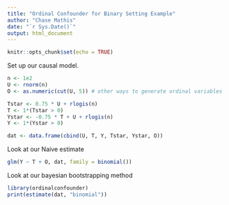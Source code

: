 ```yaml
---
title: "Ordinal Confounder for Binary Setting Example"
author: "Chase Mathis"
date: "`r Sys.Date()`"
output: html_document
---
```


```r
knitr::opts_chunk$set(echo = TRUE)
```

Set up our causal model.
```r
n <- 1e2
U <- rnorm(n)
O <- as.numeric(cut(U, 5)) # other ways to generate ordinal variables

Tstar <- 0.75 * U + rlogis(n)
T <- 1*(Tstar > 0)
Ystar <- -0.75 * T + U + rlogis(n)
Y <- 1*(Ystar > 0)

dat <- data.frame(cbind(U, T, Y, Tstar, Ystar, O))
```

Look at our Naive estimate
```r
glm(Y ~ T + O, dat, family = binomial())
```
Look at our bayesian bootstrapping method

```r
library(ordinalconfounder)
print(estimate(dat, "binomial"))
```

